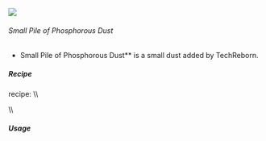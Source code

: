 ![](/mods/techreborn/small_pile_of_phosphorous_dust.png)

###### Small Pile of Phosphorous Dust

- Small Pile of Phosphorous Dust** is a small dust added by
        TechReborn.


##### Recipe

<Mcitem id="minecraft:crafting_table"/> recipe: \\\\
<Recipe recipe=" input air air air input air
techreborn:phosphorous_dust air input air air air output
techreborn:small_pile_of_phosphorous_dust,4 "/>

\\\\

##### Usage

<Recipe recipe=" input techreborn:small_pile_of_phosphorous_dust
techreborn:small_pile_of_phosphorous_dust air input
techreborn:small_pile_of_phosphorous_dust
techreborn:small_pile_of_phosphorous_dust air input air air air output
techreborn:phosphorous_dust "/>
